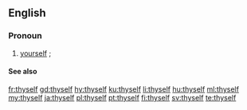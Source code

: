 ==English==

===Pronoun===
{{head|en|pronoun|cat2=second person pronouns}}

# {{label|en|archaic|_|or|_|literary|informal}} [[yourself]] {{qualifier|as the object of a verb or preposition or as an intensifier}}; {{non-gloss definition|reflexive case of ''[[thou]]''}}
#: {{ux|en|Thou hast only '''thyself''' to blame.}}
#: {{ux|en|Thou '''thyself''' art to blame.}}

====See also====
{{English personal pronouns}}

[[fr:thyself]]
[[gd:thyself]]
[[hy:thyself]]
[[ku:thyself]]
[[li:thyself]]
[[hu:thyself]]
[[ml:thyself]]
[[my:thyself]]
[[ja:thyself]]
[[pl:thyself]]
[[pt:thyself]]
[[fi:thyself]]
[[sv:thyself]]
[[te:thyself]]
